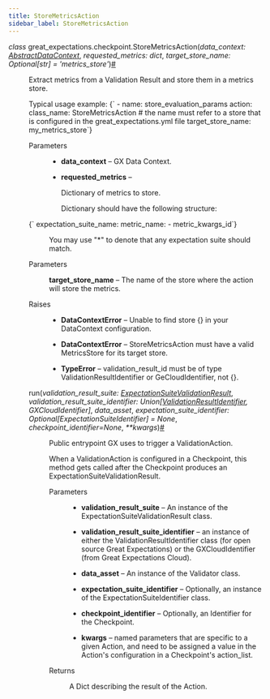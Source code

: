 ```yaml
---
title: StoreMetricsAction
sidebar_label: StoreMetricsAction
---
```


<section class="sphinx-api-doc" id="storemetricsaction">

<dl class="py class">
<dt class="sig sig-object py" id="great_expectations.checkpoint.StoreMetricsAction">
<em class="property"><span class="pre">class</span><span class="w"> </span></em><span class="sig-prename descclassname"><span class="pre">great_expectations.checkpoint.</span></span><span class="sig-name descname"><span class="pre">StoreMetricsAction</span></span><span class="sig-paren">(</span><em class="sig-param"><span class="n"><span class="pre">data_context</span></span><span class="p"><span class="pre">:</span></span><span class="w"> </span><span class="n"><a class="reference internal" href="http://localhost:3000/docs/reference/api/data_context/AbstractDataContext_class#great_expectations.data_context.AbstractDataContext" title="great_expectations.data_context.AbstractDataContext"><span class="pre">AbstractDataContext</span></a></span></em>, <em class="sig-param"><span class="n"><span class="pre">requested_metrics</span></span><span class="p"><span class="pre">:</span></span><span class="w"> </span><span class="n"><span class="pre">dict</span></span></em>, <em class="sig-param"><span class="n"><span class="pre">target_store_name</span></span><span class="p"><span class="pre">:</span></span><span class="w"> </span><span class="n"><span class="pre">Optional</span><span class="p"><span class="pre">[</span></span><span class="pre">str</span><span class="p"><span class="pre">]</span></span></span><span class="w"> </span><span class="o"><span class="pre">=</span></span><span class="w"> </span><span class="default_value"><span class="pre">'metrics_store'</span></span></em><span class="sig-paren">)</span><a class="headerlink" href="#great_expectations.checkpoint.StoreMetricsAction" title="Permalink to this definition">#</a></dt>
<dd><p>Extract metrics from a Validation Result and store them in a metrics store.</p>
<p>Typical usage example:
<CodeBlock language="yaml">{`    - name: store_evaluation_params
    action:
     class_name: StoreMetricsAction
      # the name must refer to a store that is configured in the great_expectations.yml file
      target_store_name: my_metrics_store`}</CodeBlock></p>
<dl class="field-list simple">
<dt class="field-odd">Parameters</dt>
<dd class="field-odd"><ul class="simple">
<li><p><strong>data_context</strong> – GX Data Context.</p></li>
<li><p><strong>requested_metrics</strong> – <p>Dictionary of metrics to store.</p>
<p>Dictionary should have the following structure:</p>
</p></li>
</ul>
</dd>
</dl>
<dl class="simple">
<dt><CodeBlock language="yaml">{`                                  expectation_suite_name:
                                      metric_name:
                                          - metric_kwargs_id`}</CodeBlock></dt><dd><p>You may use "*" to denote that any expectation suite should match.</p>
</dd>
</dl>
<dl class="field-list simple">
<dt class="field-odd">Parameters</dt>
<dd class="field-odd"><p><strong>target_store_name</strong> – The name of the store where the action will store the metrics.</p>
</dd>
<dt class="field-even">Raises</dt>
<dd class="field-even"><ul class="simple">
<li><p><strong>DataContextError</strong> – Unable to find store {} in your DataContext configuration.</p></li>
<li><p><strong>DataContextError</strong> – StoreMetricsAction must have a valid MetricsStore for its target store.</p></li>
<li><p><strong>TypeError</strong> – validation_result_id must be of type ValidationResultIdentifier or GeCloudIdentifier, not {}.</p></li>
</ul>
</dd>
</dl>
<dl class="py method">
<dt class="sig sig-object py" id="great_expectations.checkpoint.StoreMetricsAction.run">
<span class="sig-name descname"><span class="pre">run</span></span><span class="sig-paren">(</span><em class="sig-param"><span class="n"><span class="pre">validation_result_suite</span></span><span class="p"><span class="pre">:</span></span><span class="w"> </span><span class="n"><a class="reference internal" href="http://localhost:3000/docs/reference/api/core/ExpectationSuiteValidationResult_class#great_expectations.core.ExpectationSuiteValidationResult" title="great_expectations.core.ExpectationSuiteValidationResult"><span class="pre">ExpectationSuiteValidationResult</span></a></span></em>, <em class="sig-param"><span class="n"><span class="pre">validation_result_suite_identifier</span></span><span class="p"><span class="pre">:</span></span><span class="w"> </span><span class="n"><span class="pre">Union</span><span class="p"><span class="pre">[</span></span><a class="reference internal" href="http://localhost:3000/docs/reference/api/data_context/types/resource_identifiers/ValidationResultIdentifier_class#great_expectations.data_context.types.resource_identifiers.ValidationResultIdentifier" title="great_expectations.data_context.types.resource_identifiers.ValidationResultIdentifier"><span class="pre">ValidationResultIdentifier</span></a><span class="p"><span class="pre">,</span></span><span class="w"> </span><span class="pre">GXCloudIdentifier</span><span class="p"><span class="pre">]</span></span></span></em>, <em class="sig-param"><span class="n"><span class="pre">data_asset</span></span></em>, <em class="sig-param"><span class="n"><span class="pre">expectation_suite_identifier</span></span><span class="p"><span class="pre">:</span></span><span class="w"> </span><span class="n"><span class="pre">Optional</span><span class="p"><span class="pre">[</span></span><span class="pre">ExpectationSuiteIdentifier</span><span class="p"><span class="pre">]</span></span></span><span class="w"> </span><span class="o"><span class="pre">=</span></span><span class="w"> </span><span class="default_value"><span class="pre">None</span></span></em>, <em class="sig-param"><span class="n"><span class="pre">checkpoint_identifier</span></span><span class="o"><span class="pre">=</span></span><span class="default_value"><span class="pre">None</span></span></em>, <em class="sig-param"><span class="o"><span class="pre">**</span></span><span class="n"><span class="pre">kwargs</span></span></em><span class="sig-paren">)</span><a class="headerlink" href="#great_expectations.checkpoint.StoreMetricsAction.run" title="Permalink to this definition">#</a></dt>
<dd><p>Public entrypoint GX uses to trigger a ValidationAction.</p>
<p>When a ValidationAction is configured in a Checkpoint, this method gets called
after the Checkpoint produces an ExpectationSuiteValidationResult.</p>
<dl class="field-list simple">
<dt class="field-odd">Parameters</dt>
<dd class="field-odd"><ul class="simple">
<li><p><strong>validation_result_suite</strong> – An instance of the ExpectationSuiteValidationResult class.</p></li>
<li><p><strong>validation_result_suite_identifier</strong> – an instance of either the ValidationResultIdentifier class (for open source Great Expectations) or the GXCloudIdentifier (from Great Expectations Cloud).</p></li>
<li><p><strong>data_asset</strong> – An instance of the Validator class.</p></li>
<li><p><strong>expectation_suite_identifier</strong> – Optionally, an instance of the ExpectationSuiteIdentifier class.</p></li>
<li><p><strong>checkpoint_identifier</strong> – Optionally, an Identifier for the Checkpoint.</p></li>
<li><p><strong>kwargs</strong> – named parameters that are specific to a given Action, and need to be assigned a value in the Action's configuration in a Checkpoint's action_list.</p></li>
</ul>
</dd>
<dt class="field-even">Returns</dt>
<dd class="field-even"><p>A Dict describing the result of the Action.</p>
</dd>
</dl>
</dd></dl>
</dd></dl>
</section>